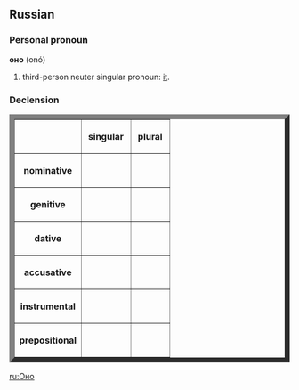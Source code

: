 ==Russian==
===Personal pronoun===
'''оно''' (onó)

# third-person neuter singular pronoun: [[it]].

===Declension===
<table border="9">
<tr><th></th><th>&nbsp;singular&nbsp;</th><th>&nbsp;plural&nbsp;</th></tr>
<tr><th>nominative</th><td>&nbsp;{{IPA|оно́}}&nbsp;</td><td>&nbsp;{{IPA|[[они|они́]]}}&nbsp;</td></tr>
<tr><th>genitive</th><td>&nbsp;{{IPA|его́}}&nbsp;</td><td>&nbsp;{{IPA|их}}&nbsp;</td></tr>
<tr><th>dative</th><td>&nbsp;{{IPA|ему́}}&nbsp;</td><td>&nbsp;{{IPA|им}}&nbsp;</td></tr>
<tr><th>accusative</th><td>&nbsp;{{IPA|его́}}&nbsp;</td><td>&nbsp;{{IPA|их}}&nbsp;</td></tr>
<tr><th>instrumental</th><td>&nbsp;{{IPA|им}}&nbsp;</td><td>&nbsp;{{IPA|и́ми}}&nbsp;</td></tr>
<tr><th>prepositional</th><td>&nbsp;{{IPA|нём}}&nbsp;</td><td>&nbsp;{{IPA|них}}&nbsp;</td></tr>
</table>

[[ru:Оно]]